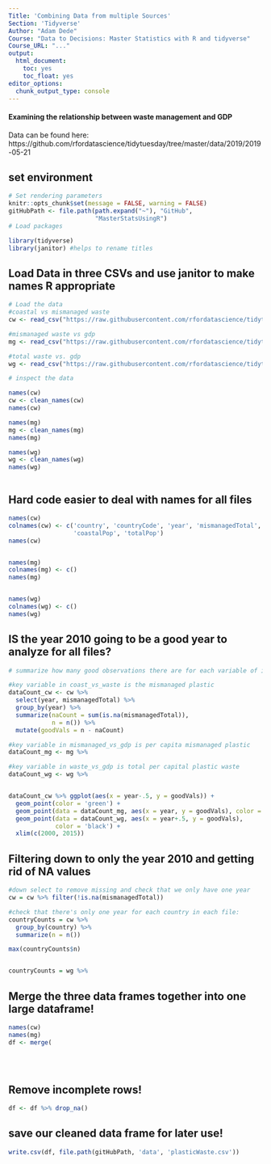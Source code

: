 ```yaml
---
Title: 'Combining Data from multiple Sources'
Section: 'Tidyverse'
Author: "Adam Dede"
Course: "Data to Decisions: Master Statistics with R and tidyverse"
Course_URL: "..." 
output:
  html_document:
    toc: yes
    toc_float: yes
editor_options:
  chunk_output_type: console
---
```


#### Examining the relationship between waste management and GDP

Data can be found here: 
https://github.com/rfordatascience/tidytuesday/tree/master/data/2019/2019-05-21


## set environment

```r

# Set rendering parameters
knitr::opts_chunk$set(message = FALSE, warning = FALSE)
gitHubPath <- file.path(path.expand("~"), "GitHub", 
                        "MasterStatsUsingR")
# Load packages

library(tidyverse) 
library(janitor) #helps to rename titles
```

## Load Data in three CSVs and use janitor to make names R appropriate

```r

# Load the data 
#coastal vs mismanaged waste
cw <- read_csv("https://raw.githubusercontent.com/rfordatascience/tidytuesday/master/data/2019/2019-05-21/coastal-population-vs-mismanaged-plastic.csv")

#mismanaged waste vs gdp
mg <- read_csv("https://raw.githubusercontent.com/rfordatascience/tidytuesday/master/data/2019/2019-05-21/per-capita-mismanaged-plastic-waste-vs-gdp-per-capita.csv")

#total waste vs. gdp
wg <- read_csv("https://raw.githubusercontent.com/rfordatascience/tidytuesday/master/data/2019/2019-05-21/per-capita-plastic-waste-vs-gdp-per-capita.csv")

# inspect the data 

names(cw)
cw <- clean_names(cw)
names(cw)

names(mg)
mg <- clean_names(mg)
names(mg)

names(wg)
wg <- clean_names(wg)
names(wg)



```

## Hard code easier to deal with names for all files

```r

names(cw)
colnames(cw) <- c('country', 'countryCode', 'year', 'mismanagedTotal',
                  'coastalPop', 'totalPop')
names(cw)


names(mg)
colnames(mg) <- c()
names(mg)


names(wg)
colnames(wg) <- c()
names(wg)


```

## IS the year 2010 going to be a good year to analyze for all files? 

```r

# summarize how many good observations there are for each variable of interest

#key variable in coast_vs_waste is the mismanaged plastic
dataCount_cw <- cw %>%
  select(year, mismanagedTotal) %>%
  group_by(year) %>%
  summarize(naCount = sum(is.na(mismanagedTotal)),
            n = n()) %>% 
  mutate(goodVals = n - naCount)

#key variable in mismanaged_vs_gdp is per capita mismanaged plastic
dataCount_mg <- mg %>%

#key variable in waste_vs_gdp is total per capital plastic waste
dataCount_wg <- wg %>%


dataCount_cw %>% ggplot(aes(x = year-.5, y = goodVals)) +
  geom_point(color = 'green') + 
  geom_point(data = dataCount_mg, aes(x = year, y = goodVals), color = 'red')+
  geom_point(data = dataCount_wg, aes(x = year+.5, y = goodVals), 
             color = 'black') +
  xlim(c(2000, 2015))


```

## Filtering down to only the year 2010 and getting rid of NA values 

```r
#down select to remove missing and check that we only have one year
cw = cw %>% filter(!is.na(mismanagedTotal))

#check that there's only one year for each country in each file: 
countryCounts = cw %>%
  group_by(country) %>%
  summarize(n = n())

max(countryCounts$n)


countryCounts = wg %>%

```

## Merge the three data frames together into one large dataframe!

```r
names(cw)
names(mg)
df <- merge(

  
  
```

## Remove incomplete rows! 

```r

df <- df %>% drop_na()

```

## save our cleaned data frame for later use! 
```r
write.csv(df, file.path(gitHubPath, 'data', 'plasticWaste.csv'))

```
